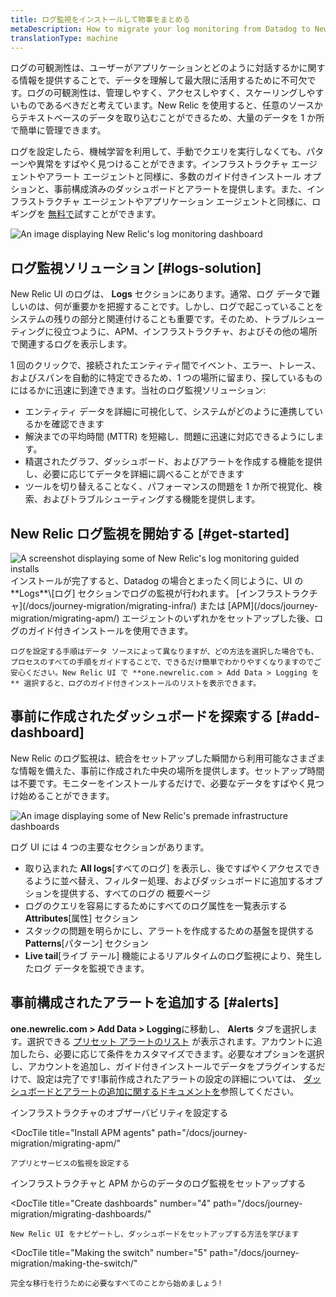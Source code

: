 ```yaml
---
title: ログ監視をインストールして物事をまとめる
metaDescription: How to migrate your log monitoring from Datadog to New Relic.
translationType: machine
---
```






ログの可観測性は、ユーザーがアプリケーションとどのように対話するかに関する情報を提供することで、データを理解して最大限に活用するために不可欠です。ログの可観測性は、管理しやすく、アクセスしやすく、スケーリングしやすいものであるべきだと考えています。New Relic を使用すると、任意のソースからテキストベースのデータを取り込むことができるため、大量のデータを 1 か所で簡単に管理できます。

ログを設定したら、機械学習を利用して、手動でクエリを実行しなくても、パターンや異常をすばやく見つけることができます。インフラストラクチャ エージェントやアラート エージェントと同様に、多数のガイド付きインストール オプションと、事前構成済みのダッシュボードとアラートを提供します。また、インフラストラクチャ エージェントやアプリケーション エージェントと同様に、ロギングを [無料で](https://newrelic.com/signup)試すことができます。

<img
  title="log-dashboard"
  alt="An image displaying New Relic's log monitoring dashboard"
  src={journeyLogsDash}
/>

## ログ監視ソリューション [#logs-solution]

New Relic UI のログは、 **Logs** セクションにあります。通常、ログ データで難しいのは、何が重要かを把握することです。しかし、ログで起こっていることをシステムの残りの部分と関連付けることも重要です。そのため、トラブルシューティングに役立つように、APM、インフラストラクチャ、およびその他の場所で関連するログを表示します。

1 回のクリックで、接続されたエンティティ間でイベント、エラー、トレース、およびスパンを自動的に特定できるため、1 つの場所に留まり、探しているものにはるかに迅速に到達できます。当社のログ監視ソリューション:

* エンティティ データを詳細に可視化して、システムがどのように連携しているかを確認できます
* 解決までの平均時間 (MTTR) を短縮し、問題に迅速に対応できるようにします。
* 精選されたグラフ、ダッシュボード、およびアラートを作成する機能を提供し、必要に応じてデータを詳細に調べることができます
* ツールを切り替えることなく、パフォーマンスの問題を 1 か所で視覚化、検索、およびトラブルシューティングする機能を提供します。

## New Relic ログ監視を開始する [#get-started]

<SideBySide>
  <Side>
    <img
      title="Log monitoring installations"
      alt="A screenshot displaying some of New Relic's log monitoring guided installs"
      src={journeyLogInstall}
    />
  </Side>

  <Side>
    インストールが完了すると、Datadog の場合とまったく同じように、UI の **Logs**\[ログ] セクションでログの監視が行われます。 [インフラストラクチャ](/docs/journey-migration/migrating-infra/) または [APM](/docs/journey-migration/migrating-apm/) エージェントのいずれかをセットアップした後、ログのガイド付きインストールを使用できます。

    ログを設定する手順はデータ ソースによって異なりますが、どの方法を選択した場合でも、プロセスのすべての手順をガイドすることで、できるだけ簡単でわかりやすくなりますのでご安心ください。New Relic UI で **one.newrelic.com > Add Data > Logging を** 選択すると、ログのガイド付きインストールのリストを表示できます。
  </Side>
</SideBySide>

## 事前に作成されたダッシュボードを探索する [#add-dashboard]

New Relic のログ監視は、統合をセットアップした瞬間から利用可能なさまざまな情報を備えた、事前に作成された中央の場所を提供します。セットアップ時間は不要です。モニターをインストールするだけで、必要なデータをすばやく見つけ始めることができます。

<img
  title="Premade dashboards"
  alt="An image displaying some of New Relic's premade infrastructure dashboards"
  src={journeyLogsDash2}
/>

ログ UI には 4 つの主要なセクションがあります。

* 取り込まれた **All logs**\[すべてのログ] を表示し、後ですばやくアクセスできるように並べ替え、フィルター処理、およびダッシュボードに追加するオプションを提供する、すべてのログの 概要ページ
* ログのクエリを容易にするためにすべてのログ属性を一覧表示する **Attributes**\[属性] セクション
* スタックの問題を明らかにし、アラートを作成するための基盤を提供する **Patterns**\[パターン] セクション
* **Live tail**\[ライブ テール] 機能によるリアルタイムのログ監視により、発生したログ データを監視できます。

## 事前構成されたアラートを追加する [#alerts]

**one.newrelic.com > Add Data > Logging**に移動し、 **Alerts** タブを選択します。選択できる [プリセット アラートのリスト](https://one.newrelic.com/marketplace?state=b2e946fc-c4f8-a1ad-c40a-c63f2bbc55ff) が表示されます。アカウントに追加したら、必要に応じて条件をカスタマイズできます。必要なオプションを選択し、アカウントを追加し、ガイド付きインストールでデータをプラグインするだけで、設定は完了です!事前作成されたアラートの設定の詳細については、 [ダッシュボードとアラートの追加に関するドキュメントを](/docs/journey-migration/migrating-dashboards/)参照してください。

<DocTiles numbered>
  <DocTile
    title="Install infrastructure agents"
    path="/docs/journey-migration/migrating-infra/"
  >
    インフラストラクチャのオブザーバビリティを設定する
  </DocTile>

  <DocTile
    title="Install APM agents"
    path="/docs/journey-migration/migrating-apm/"
  >
    アプリとサービスの監視を設定する
  </DocTile>
</DocTiles>

<DocTiles>
  <DocTile
    title="Monitor your logs"
    number="3"
    path="/docs/journey-migration/migrating-logs/"
    label={{text: "You are here", color: "orange"}}
  >
    インフラストラクチャと APM からのデータのログ監視をセットアップする
  </DocTile>

  <DocTile
    title="Create dashboards"
    number="4"
    path="/docs/journey-migration/migrating-dashboards/"
  >
    New Relic UI をナビゲートし、ダッシュボードをセットアップする方法を学びます
  </DocTile>

  <DocTile
    title="Making the switch"
    number="5"
    path="/docs/journey-migration/making-the-switch/"
  >
    完全な移行を行うために必要なすべてのことから始めましょう!
  </DocTile>
</DocTiles>
